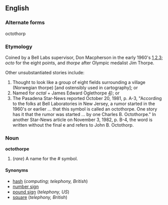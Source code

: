 ==English==

===Alternate forms===
octothorp

===Etymology===
Coined by a Bell Labs supervisor, Don Macpherson in the early 1960's [http://www.sigtel.com/tel_tech_octothorpe.html],[http://www.word-detective.com/072999.html#octothorpe],[http://www.quinion.com/words/weirdwords/ww-oct1.htm]; ''octo'' for the eight points, and ''thorpe'' after Olympic medalist Jim Thorpe.

Other unsubstantiated stories include:
#Thought to look like a group of eight fields surrounding a village (Norwegian thorpe) [and ostensibly used in cartography]; or
#Named for ''octal'' + James Edward Oglethorpe [http://www.bartleby.com/61/88/O0028850.html]); or
#The Pasadena Star-News reported October 20, 1981, p. A-3, "According to the folks at Bell Laboratories in New Jersey, a rumor started in the 1960's or earlier ... that this symbol is called an octothorpe. One story has it that the rumor was started ... by one Charles B. Octothorpe." In another Star-News article on November 3, 1982, p. B-4, the word is written without the final e and refers to John B. Octothorp.

===Noun===
'''octothorpe'''

#(''rare'') A name for the # symbol.

====Synonyms====
*[[hash]]  (''computing; telephony, British'')
*[[number sign]]
*[[pound sign]] (''telephony, US'')
*[[square]] (''telephony, British'')
<!-- Note the sharp sign in music is a different symbol. -->